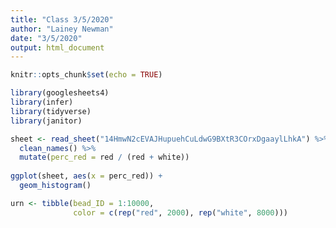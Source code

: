 ```yaml
---
title: "Class 3/5/2020"
author: "Lainey Newman"
date: "3/5/2020"
output: html_document
---
```


```r
knitr::opts_chunk$set(echo = TRUE)

library(googlesheets4)
library(infer)
library(tidyverse)
library(janitor)
```


```r

sheet <- read_sheet("14HmwN2cEVAJHupuehCuLdwG9BXtR3COrxDgaaylLhkA") %>%
  clean_names() %>%
  mutate(perc_red = red / (red + white))
  
ggplot(sheet, aes(x = perc_red)) +
  geom_histogram()

urn <- tibble(bead_ID = 1:10000, 
              color = c(rep("red", 2000), rep("white", 8000)))

```


